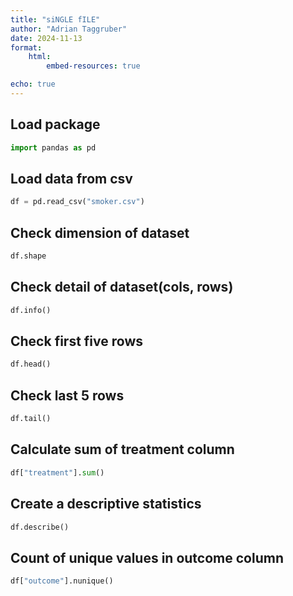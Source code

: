```yaml
---
title: "siNGLE fILE"
author: "Adrian Taggruber"
date: 2024-11-13
format: 
    html:
        embed-resources: true

echo: true
---
```


## Load package
```python
import pandas as pd
```

## Load data from csv
```python
df = pd.read_csv("smoker.csv")
```

## Check dimension of dataset
```python
df.shape
```

## Check detail of dataset(cols, rows)
```python
df.info()
```

## Check first five rows
```python
df.head()
```

## Check last 5 rows
```python
df.tail()
```

## Calculate sum of treatment column
```python
df["treatment"].sum()
```

## Create a descriptive statistics
```python
df.describe()
```

## Count of unique values in outcome column

```python
df["outcome"].nunique()
```